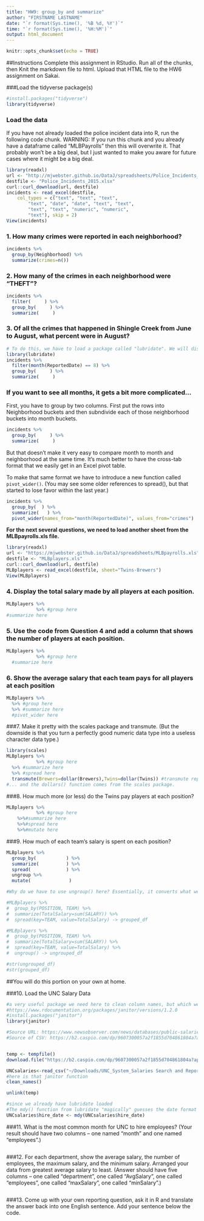 ```yaml
---
title: "HW9: group_by and summarize"
author: "FIRSTNAME LASTNAME"
date: "`r format(Sys.time(), '%B %d, %Y')`"
time: "`r format(Sys.time(), '%H:%M')`"
output: html_document
---
```

```r
knitr::opts_chunk$set(echo = TRUE)
```


##Instructions
Complete this assignment in RStudio. Run all of the chunks, then Knit the markdown file to html. Upload that HTML file to the HW6 assignment on Sakai.

###Load the tidyverse package(s)
```r
#install.packages("tidyverse")
library(tidyverse)
```


### Load the data
If you have not already loaded the police incident data into R, run the following code chunk. WARNING: If you run this chunk and you already have a dataframe called "MLBPayrolls" then this will overwrite it. That probably won't be a big deal, but I just wanted to make you aware for future cases where it might be a big deal.

```r
library(readxl)
url <- "http://mjwebster.github.io/DataJ/spreadsheets/Police_Incidents_2015.xlsx"
destfile <- "Police_Incidents_2015.xlsx"
curl::curl_download(url, destfile)
incidents <- read_excel(destfile, 
    col_types = c("text", "text", "text", 
        "text", "date", "date", "text", "text", 
        "text", "text", "numeric", "numeric", 
        "text"), skip = 2)
View(incidents)
```


### 1. How many crimes were reported in each neighborhood?
```r
incidents %>%
  group_by(Neighborhood) %>%
  summarize(crimes=n())
```


### 2. How many of the crimes in each neighborhood were "THEFT"?
```r
incidents %>%
  filter(     ) %>%
  group_by(     ) %>%
  summarize(     )
```


### 3. Of all the crimes that happened in Shingle Creek from June to August, what percent were in August?
```r
# To do this, we have to load a package called "lubridate". We will discuss this much more later.
library(lubridate)
incidents %>%
  filter(month(ReportedDate) == 8) %>%
  group_by(     ) %>%
  summarize(     )
```

### If you want to see all months, it gets a bit more complicated...
First, you have to group by two columns. First put the rows into Neighborhood buckets and then subndivide each of those neighborhood buckets into month buckets.

```r
incidents %>%
  group_by(     ) %>%
  summarize(     )
```

But that doesn't make it very easy to compare month to month and neighborhood at the same time. It's much better to have the cross-tab format that we easily get in an Excel pivot table.

To make that same format we have to introduce a new function called `pivot_wider()`. (You may see some older references to spread(), but that started to lose favor within the last year.)

```r
incidents %>%
  group_by(  ) %>%
  summarize(   ) %>%
  pivot_wider(names_from="month(ReportedDate)", values_from="crimes")
```

**For the next several questions, we need to load another sheet from the MLBpayrolls.xls file.**
```r
library(readxl)
url <- "https://mjwebster.github.io/DataJ/spreadsheets/MLBpayrolls.xls"
destfile <- "MLBplayers.xls"
curl::curl_download(url, destfile)
MLBplayers <- read_excel(destfile, sheet="Twins-Brewers")
View(MLBplayers) 
```


### 4. Display the total salary made by all players at each position.
```r
MLBplayers %>%
           %>% #group here
#summarize here
```

### 5. Use the code from Question 4 and add a column that shows the number of players at each position.
```r
MLBplayers %>%
           %>% #group here
  #summarize here
```

### 6. Show the average salary that each team pays for all players at each position
```r
MLBplayers %>%
  %>% #group here
  %>% #summarize here
  #pivot_wider here
```

###7. Make it pretty with the scales package and transmute. (But the downside is that you turn a perfectly good numeric data type into a useless character data type.)
```r
library(scales)
MLBplayers %>%
           %>% #group here
  %>% #summarize here
  %>% #spread here
  transmute(Brewers=dollar(Brewers),Twins=dollar(Twins)) #transmute replaces columns rather than adds.
#... and the dollars() function comes from the scales package.
```

###8. How much more (or less) do the Twins pay players at each position?
```r
MLBplayers %>%
           %>% #group here
    %>%#summarize here
    %>%#spread here
    %>%#mutate here
```


###9. How much of each team's salary is spent on each position?
```r
MLBplayers %>%
  group_by(           ) %>%
  summarize(          ) %>%
  spread(             ) %>%
  ungroup %>%
  mutate(              )

#Why do we have to use ungroup() here? Essentially, it converts what we've got into a "real" dataframe. Run the following two statements and look at the differences. When you str(grouped_df) you see additional metadata about how the variables are grouped. In the str(ungrouped_df) that metadata isn't there. The dataframe is WYSIWYG.

#MLBplayers %>%
#  group_by(POSITION, TEAM) %>%
#  summarize(TotalSalary=sum(SALARY)) %>%
#  spread(key=TEAM, value=TotalSalary) -> grouped_df

#MLBplayers %>%
#  group_by(POSITION, TEAM) %>%
#  summarize(TotalSalary=sum(SALARY)) %>%
#  spread(key=TEAM, value=TotalSalary) %>%
#  ungroup() -> ungrouped_df

#str(ungrouped_df)
#str(grouped_df)

```

##You will do this portion on your own at home.

###10. Load the UNC Salary Data
```r

#a very useful package we need here to clean column names, but which we will use much later.
#https://www.rdocumentation.org/packages/janitor/versions/1.2.0
#install.packages("janitor")
library(janitor)

#Source URL: https://www.newsobserver.com/news/databases/public-salaries/article11863496.html?appSession=1403UK9UD78GOBC8IYH2RA16T4R98H6M0ERC7953FHQ895710Y670SYY3FQ9671YBURD70R8COF824IR86U6Q1X68ZNJDX3VAE3J47S5Z6P71O4Y5OF4ITN748WE5638
#Source of CSV: https://b2.caspio.com/dp/9607300057a2f1855d704861804a?appSession=9ZZKQJVM13K77X3KL31S71NGL5X4X4TKYO8O65G4NM81MQUF4I1W0P550SFV270E7A7H99N03MULSI888P040L45904F7CUQQX745Z629W53OICVG952EB5Z161KI202&RecordID=&PageID=2&PrevPageID=1&cpipage=&download=1&downloadFormat=csv


temp <- tempfile()
download.file("https://b2.caspio.com/dp/9607300057a2f1855d704861804a?appSession=9ZZKQJVM13K77X3KL31S71NGL5X4X4TKYO8O65G4NM81MQUF4I1W0P550SFV270E7A7H99N03MULSI888P040L45904F7CUQQX745Z629W53OICVG952EB5Z161KI202&RecordID=&PageID=2&PrevPageID=1&cpipage=&download=1&downloadFormat=csv",temp)

UNCsalaries<-read_csv("~/Downloads/UNC_System_Salaries Search and Report.csv", col_types = cols(`Total salary` = col_number())) %>%
#here is that janitor function
clean_names()

unlink(temp)

#since we already have lubridate loaded
#The mdy() function from lubridate "magically" guesses the date format from character text
UNCsalaries$hire_date <- mdy(UNCsalaries$hire_date)
```

###11. What is the most common month for UNC to hire employees? (Your result should have two columns -- one named "month" and one named "employees".)
```r


```

###12. For each department, show the average salary, the number of employees, the maximum salary, and the minimum salary. Arranged your data from greatest average salary to least. (Answer should have five columns -- one called "department", one called "AvgSalary", one called "employees", one called "maxSalary", one called "minSalary".)
```r

```


###13. Come up with your own reporting question, ask it in R and translate the answer back into one English sentence. Add your sentence below the code.
```r

```


